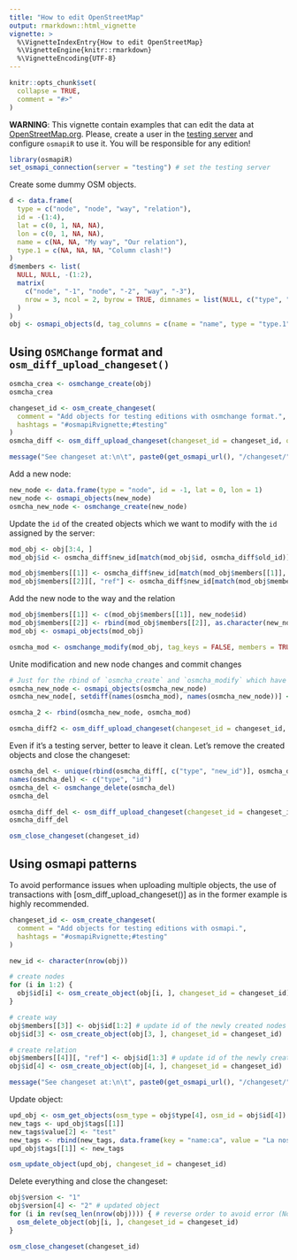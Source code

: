 ```yaml
---
title: "How to edit OpenStreetMap"
output: rmarkdown::html_vignette
vignette: >
  %\VignetteIndexEntry{How to edit OpenStreetMap}
  %\VignetteEngine{knitr::rmarkdown}
  %\VignetteEncoding{UTF-8}
---
```


```r
knitr::opts_chunk$set(
  collapse = TRUE,
  comment = "#>"
)
```


**WARNING**: This vignette contain examples that can edit the data at
[OpenStreetMap.org](https://www.openstreetmap.org). Please, create a user in the
[testing server](https://master.apis.dev.openstreetmap.org) and configure `osmapiR` to use it. You will be responsible
for any edition!

```r
library(osmapiR)
set_osmapi_connection(server = "testing") # set the testing server
```


Create some dummy OSM objects.

```r
d <- data.frame(
  type = c("node", "node", "way", "relation"),
  id = -(1:4),
  lat = c(0, 1, NA, NA),
  lon = c(0, 1, NA, NA),
  name = c(NA, NA, "My way", "Our relation"),
  type.1 = c(NA, NA, NA, "Column clash!")
)
d$members <- list(
  NULL, NULL, -(1:2),
  matrix(
    c("node", "-1", "node", "-2", "way", "-3"),
    nrow = 3, ncol = 2, byrow = TRUE, dimnames = list(NULL, c("type", "ref"))
  )
)
obj <- osmapi_objects(d, tag_columns = c(name = "name", type = "type.1"))
```


## Using `OSMChange` format and `osm_diff_upload_changeset()`

``` r
osmcha_crea <- osmchange_create(obj)
osmcha_crea

changeset_id <- osm_create_changeset(
  comment = "Add objects for testing editions with osmchange format.",
  hashtags = "#osmapiRvignette;#testing"
)
osmcha_diff <- osm_diff_upload_changeset(changeset_id = changeset_id, osmcha = osmcha_crea)

message("See changeset at:\n\t", paste0(get_osmapi_url(), "/changeset/", changeset_id))
```

Add a new node:

```r
new_node <- data.frame(type = "node", id = -1, lat = 0, lon = 1)
new_node <- osmapi_objects(new_node)
osmcha_new_node <- osmchange_create(new_node)
```

Update the `id` of the created objects which we want to modify with the `id` assigned by the server:

```r
mod_obj <- obj[3:4, ]
mod_obj$id <- osmcha_diff$new_id[match(mod_obj$id, osmcha_diff$old_id)]

mod_obj$members[[1]] <- osmcha_diff$new_id[match(mod_obj$members[[1]], osmcha_diff$old_id)]
mod_obj$members[[2]][, "ref"] <- osmcha_diff$new_id[match(mod_obj$members[[2]][, "ref"], osmcha_diff$old_id)]
```

Add the new node to the way and the relation

```r
mod_obj$members[[1]] <- c(mod_obj$members[[1]], new_node$id)
mod_obj$members[[2]] <- rbind(mod_obj$members[[2]], as.character(new_node[, c("type", "id")]))
mod_obj <- osmapi_objects(mod_obj)

osmcha_mod <- osmchange_modify(mod_obj, tag_keys = FALSE, members = TRUE)
```

Unite modification and new node changes and commit changes

```r
# Just for the rbind of `osmcha_create` and `osmcha_modify` which have different columns:
osmcha_new_node <- osmapi_objects(osmcha_new_node)
osmcha_new_node[, setdiff(names(osmcha_mod), names(osmcha_new_node))] <- NA

osmcha_2 <- rbind(osmcha_new_node, osmcha_mod)

osmcha_diff2 <- osm_diff_upload_changeset(changeset_id = changeset_id, osmcha = osmcha_2)
```

Even if it's a testing server, better to leave it clean. Let's remove the created objects and close the changeset:

```r
osmcha_del <- unique(rbind(osmcha_diff[, c("type", "new_id")], osmcha_diff2[, c("type", "new_id")]))
names(osmcha_del) <- c("type", "id")
osmcha_del <- osmchange_delete(osmcha_del)
osmcha_del

osmcha_diff_del <- osm_diff_upload_changeset(changeset_id = changeset_id, osmcha = osmcha_del)
osmcha_diff_del

osm_close_changeset(changeset_id)
```


## Using osmapi patterns

To avoid performance issues when uploading multiple objects, the use of transactions with [osm_diff_upload_changeset()]
as in the former example is highly recommended.

```r
changeset_id <- osm_create_changeset(
  comment = "Add objects for testing editions with osmapi.",
  hashtags = "#osmapiRvignette;#testing"
)

new_id <- character(nrow(obj))

# create nodes
for (i in 1:2) {
  obj$id[i] <- osm_create_object(obj[i, ], changeset_id = changeset_id)
}

# create way
obj$members[[3]] <- obj$id[1:2] # update id of the newly created nodes
obj$id[3] <- osm_create_object(obj[3, ], changeset_id = changeset_id)

# create relation
obj$members[[4]][, "ref"] <- obj$id[1:3] # update id of the newly created objects
obj$id[4] <- osm_create_object(obj[4, ], changeset_id = changeset_id)

message("See changeset at:\n\t", paste0(get_osmapi_url(), "/changeset/", changeset_id))
```


Update object:

```r
upd_obj <- osm_get_objects(osm_type = obj$type[4], osm_id = obj$id[4])
new_tags <- upd_obj$tags[[1]]
new_tags$value[2] <- "test"
new_tags <- rbind(new_tags, data.frame(key = "name:ca", value = "La nostra relació"))
upd_obj$tags[[1]] <- new_tags

osm_update_object(upd_obj, changeset_id = changeset_id)
```

Delete everything and close the changeset:

```r
obj$version <- "1"
obj$version[4] <- "2" # updated object
for (i in rev(seq_len(nrow(obj)))) { # reverse order to avoid error (Node xxx is still used by ways yyy.)
  osm_delete_object(obj[i, ], changeset_id = changeset_id)
}

osm_close_changeset(changeset_id)
```
